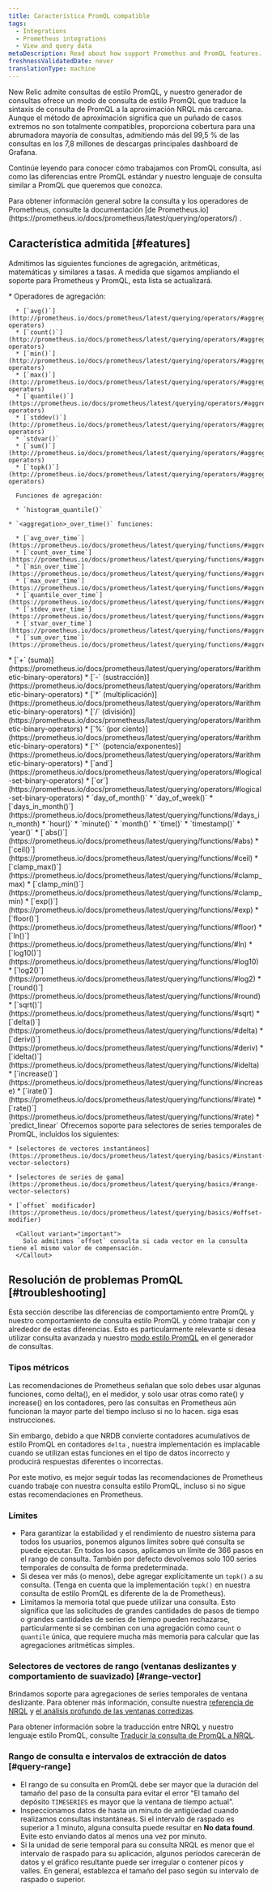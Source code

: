 ```yaml
---
title: Característica PromQL compatible
tags:
  - Integrations
  - Prometheus integrations
  - View and query data
metaDescription: Read about how support Promethus and PromQL features.
freshnessValidatedDate: never
translationType: machine
---
```


New Relic admite consultas de estilo PromQL, y nuestro generador de consultas ofrece un modo de consulta de estilo PromQL que traduce la sintaxis de consulta de PromQL a la aproximación NRQL más cercana. Aunque el método de aproximación significa que un puñado de casos extremos no son totalmente compatibles, proporciona cobertura para una abrumadora mayoría de consultas, admitiendo más del 99,5 % de las consultas en los 7,8 millones de descargas principales dashboard de Grafana.

Continúe leyendo para conocer cómo trabajamos con PromQL consulta, así como las diferencias entre PromQL estándar y nuestro lenguaje de consulta similar a PromQL que queremos que conozca.

<Callout variant="important">
  Para obtener información general sobre la consulta y los operadores de Prometheus, consulte la documentación [de Prometheus.io](https://prometheus.io/docs/prometheus/latest/querying/operators/) .
</Callout>

## Característica admitida [#features]

Admitimos las siguientes funciones de agregación, aritméticas, matemáticas y similares a tasas. A medida que sigamos ampliando el soporte para Prometheus y PromQL, esta lista se actualizará.

<CollapserGroup>
  <Collapser id="" title="Operadores y funciones de agregación">
    * Operadores de agregación:

      * [`avg()`](http://prometheus.io/docs/prometheus/latest/querying/operators/#aggregation-operators)
      * [`count()`](http://prometheus.io/docs/prometheus/latest/querying/operators/#aggregation-operators)
      * [`min()`](http://prometheus.io/docs/prometheus/latest/querying/operators/#aggregation-operators)
      * [`max()`](http://prometheus.io/docs/prometheus/latest/querying/operators/#aggregation-operators)
      * [`quantile()`](https://prometheus.io/docs/prometheus/latest/querying/operators/#aggregation-operators)
      * [`stddev()`](http://prometheus.io/docs/prometheus/latest/querying/operators/#aggregation-operators)
      * `stdvar()`
      * [`sum()`](http://prometheus.io/docs/prometheus/latest/querying/operators/#aggregation-operators)
      * [`topk()`](http://prometheus.io/docs/prometheus/latest/querying/operators/#aggregation-operators)

      Funciones de agregación:

      * `histogram_quantile()`

    * `<aggregation>_over_time()` funciones:

      * [`avg_over_time`](https://prometheus.io/docs/prometheus/latest/querying/functions/#aggregation_over_time)
      * [`count_over_time`](https://prometheus.io/docs/prometheus/latest/querying/functions/#aggregation_over_time)
      * [`min_over_time`](https://prometheus.io/docs/prometheus/latest/querying/functions/#aggregation_over_time)
      * [`max_over_time`](https://prometheus.io/docs/prometheus/latest/querying/functions/#aggregation_over_time)
      * [`quantile_over_time`](https://prometheus.io/docs/prometheus/latest/querying/functions/#aggregation_over_time)
      * [`stdev_over_time`](https://prometheus.io/docs/prometheus/latest/querying/functions/#aggregation_over_time)
      * [`stvar_over_time`](https://prometheus.io/docs/prometheus/latest/querying/functions/#aggregation_over_time)
      * [`sum_over_time`](https://prometheus.io/docs/prometheus/latest/querying/functions/#aggregation_over_time)
  </Collapser>

  <Collapser id="" title="Operadores binarios aritméticos">
    * [`+` (suma)](https://prometheus.io/docs/prometheus/latest/querying/operators/#arithmetic-binary-operators)
    * [`-` (sustracción)](https://prometheus.io/docs/prometheus/latest/querying/operators/#arithmetic-binary-operators)
    * [`*` (multiplicación)](https://prometheus.io/docs/prometheus/latest/querying/operators/#arithmetic-binary-operators)
    * [`/` (división)](https://prometheus.io/docs/prometheus/latest/querying/operators/#arithmetic-binary-operators)
    * [`%` (por ciento)](https://prometheus.io/docs/prometheus/latest/querying/operators/#arithmetic-binary-operators)
    * [`^` (potencia/exponentes)](https://prometheus.io/docs/prometheus/latest/querying/operators/#arithmetic-binary-operators)
  </Collapser>

  <Collapser title="Operadores logicos">
    * [`and`](https://prometheus.io/docs/prometheus/latest/querying/operators/#logical-set-binary-operators)
    * [`or`](https://prometheus.io/docs/prometheus/latest/querying/operators/#logical-set-binary-operators)
  </Collapser>

  <Collapser id="" title="Funciones de fecha/hora">
    * `day_of_month()`
    * `day_of_week()`
    * [`days_in_month()`](https://prometheus.io/docs/prometheus/latest/querying/functions/#days_in_month)
    * `hour()`
    * `minute()`
    * `month()`
    * `time()`
    * `timestamp()`
    * `year()`
  </Collapser>

  <Collapser id="" title="Funciones matemáticas">
    * [`abs()`](https://prometheus.io/docs/prometheus/latest/querying/functions/#abs)
    * [`ceil()`](https://prometheus.io/docs/prometheus/latest/querying/functions/#ceil)
    * [`clamp_max()`](https://prometheus.io/docs/prometheus/latest/querying/functions/#clamp_max)
    * [`clamp_min()`](https://prometheus.io/docs/prometheus/latest/querying/functions/#clamp_min)
    * [`exp()`](https://prometheus.io/docs/prometheus/latest/querying/functions/#exp)
    * [`floor()`](https://prometheus.io/docs/prometheus/latest/querying/functions/#floor)
    * [`ln()`](https://prometheus.io/docs/prometheus/latest/querying/functions/#ln)
    * [`log10()`](https://prometheus.io/docs/prometheus/latest/querying/functions/#log10)
    * [`log2()`](https://prometheus.io/docs/prometheus/latest/querying/functions/#log2)
    * [`round()`](https://prometheus.io/docs/prometheus/latest/querying/functions/#round)
    * [`sqrt()`](https://prometheus.io/docs/prometheus/latest/querying/functions/#sqrt)
  </Collapser>

  <Collapser id="" title="Funciones tipo tasa">
    * [`delta()`](https://prometheus.io/docs/prometheus/latest/querying/functions/#delta)
    * [`deriv()`](https://prometheus.io/docs/prometheus/latest/querying/functions/#deriv)
    * [`idelta()`](https://prometheus.io/docs/prometheus/latest/querying/functions/#idelta)
    * [`increase()`](https://prometheus.io/docs/prometheus/latest/querying/functions/#increase)
    * [`irate()`](https://prometheus.io/docs/prometheus/latest/querying/functions/#irate)
    * [`rate()`](https://prometheus.io/docs/prometheus/latest/querying/functions/#rate)
  </Collapser>

  <Collapser title="Funciones predictivas">
    * `predict_linear`
  </Collapser>

  <Collapser id="" title="Selectores de series temporales">
    Ofrecemos soporte para selectores de series temporales de PromQL, incluidos los siguientes:

    * [selectores de vectores instantáneos](https://prometheus.io/docs/prometheus/latest/querying/basics/#instant-vector-selectors)

    * [selectores de series de gama](https://prometheus.io/docs/prometheus/latest/querying/basics/#range-vector-selectors)

    * [`offset` modificador](https://prometheus.io/docs/prometheus/latest/querying/basics/#offset-modifier)

      <Callout variant="important">
        Solo admitimos `offset` consulta si cada vector en la consulta tiene el mismo valor de compensación.
      </Callout>
  </Collapser>
</CollapserGroup>

## Resolución de problemas PromQL [#troubleshooting]

Esta sección describe las diferencias de comportamiento entre PromQL y nuestro comportamiento de consulta estilo PromQL y cómo trabajar con y alrededor de estas diferencias. Esto es particularmente relevante si desea utilizar consulta avanzada y nuestro [modo estilo PromQL](/docs/query-your-data/explore-query-data/chart-builder/use-advanced-promql-mode-specify-data) en el generador de consultas.

### Tipos métricos

Las recomendaciones de Prometheus señalan que solo debes usar algunas funciones, como delta(), en el medidor, y solo usar otras como rate() y increase() en los contadores, pero las consultas en Prometheus aún funcionan la mayor parte del tiempo incluso si no lo hacen. siga esas instrucciones.

Sin embargo, debido a que NRDB convierte contadores acumulativos de estilo PromQL en contadores `delta` , nuestra implementación es implacable cuando se utilizan estas funciones en el tipo de datos incorrecto y producirá respuestas diferentes o incorrectas.

Por este motivo, es mejor seguir todas las recomendaciones de Prometheus cuando trabaje con nuestra consulta estilo PromQL, incluso si no sigue estas recomendaciones en Prometheus.

### Límites

* Para garantizar la estabilidad y el rendimiento de nuestro sistema para todos los usuarios, ponemos algunos límites sobre qué consulta se puede ejecutar. En todos los casos, aplicamos un límite de 366 pasos en el rango de consulta. También por defecto devolvemos solo 100 series temporales de consulta de forma predeterminada.
* Si desea ver más (o menos), debe agregar explícitamente un `topk()` a su consulta. (Tenga en cuenta que la implementación `topk()` en nuestra consulta de estilo PromQL es diferente de la de Prometheus).
* Limitamos la memoria total que puede utilizar una consulta. Esto significa que las solicitudes de grandes cantidades de pasos de tiempo o grandes cantidades de series de tiempo pueden rechazarse, particularmente si se combinan con una agregación como `count` o `quantile` única, que requiere mucha más memoria para calcular que las agregaciones aritméticas simples.

### Selectores de vectores de rango (ventanas deslizantes y comportamiento de suavizado) [#range-vector]

Brindamos soporte para agregaciones de series temporales de ventana deslizante. Para obtener más información, consulte nuestra [referencia de NRQL](/docs/query-your-data/nrql-new-relic-query-language/get-started/nrql-syntax-clauses-functions#slide-by) y [el análisis profundo de las ventanas corredizas](/docs/query-your-data/nrql-new-relic-query-language/nrql-query-tutorials/create-smoother-charts-sliding-windows).

Para obtener información sobre la traducción entre NRQL y nuestro lenguaje estilo PromQL, consulte [Traducir la consulta de PromQL a NRQL](/docs/integrations/prometheus-integrations/view-query-data/translate-promql-queries-nrql).

### Rango de consulta e intervalos de extracción de datos [#query-range]

* El rango de su consulta en PromQL debe ser mayor que la duración del tamaño del paso de la consulta para evitar el error &quot;El tamaño del depósito `TIMESERIES` es mayor que la ventana de tiempo actual&quot;.
* Inspeccionamos datos de hasta un minuto de antigüedad cuando realizamos consultas instantáneas. Si el intervalo de raspado es superior a 1 minuto, alguna consulta puede resultar en <DNT>**No data found**</DNT>. Evite esto enviando datos al menos una vez por minuto.
* Si la unidad de serie temporal para su consulta NRQL es menor que el intervalo de raspado para su aplicación, algunos períodos carecerán de datos y el gráfico resultante puede ser irregular o contener picos y valles. En general, establezca el tamaño del paso según su intervalo de raspado o superior.